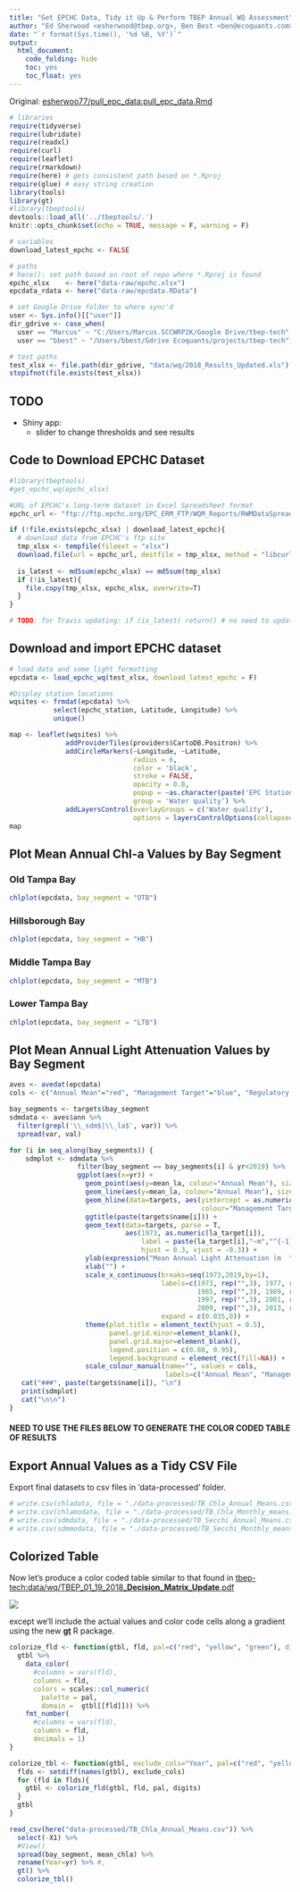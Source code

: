```yaml
---
title: "Get EPCHC Data, Tidy it Up & Perform TBEP Annual WQ Assessment"
author: "Ed Sherwood <esherwood@tbep.org>, Ben Best <ben@ecoquants.com>"
date: "`r format(Sys.time(), '%d %B, %Y')`"
output: 
  html_document: 
    code_folding: hide
    toc: yes
    toc_float: yes
---
```


Original: [esherwoo77/pull_epc_data:pull_epc_data.Rmd](https://github.com/esherwoo77/pull_epc_data/blob/master/pull_epc_data.Rmd)

```r
# libraries
require(tidyverse)
require(lubridate)
require(readxl)
require(curl)
require(leaflet)
require(rmarkdown)
require(here) # gets consistent path based on *.Rproj
require(glue) # easy string creation
library(tools)
library(gt)
#library(tbeptools)
devtools::load_all('../tbeptools/.')
knitr::opts_chunk$set(echo = TRUE, message = F, warning = F)

# variables
download_latest_epchc <- FALSE

# paths
# here(): set path based on root of repo where *.Rproj is found
epchc_xlsx    <- here("data-raw/epchc.xlsx")
epcdata_rdata <- here("data-raw/epcdata.RData")

# set Google Drive folder to where sync'd
user <- Sys.info()[["user"]]
dir_gdrive <- case_when(
  user == "Marcus" ~ "C:/Users/Marcus.SCCWRP2K/Google Drive/tbep-tech",
  user == "bbest" ~ "/Users/bbest/Gdrive Ecoquants/projects/tbep-tech")

# test paths
test_xlsx <- file.path(dir_gdrive, "data/wq/2018_Results_Updated.xls")
stopifnot(file.exists(test_xlsx))
```

## TODO

- Shiny app:
  - slider to change thresholds and see results

## Code to Download EPCHC Dataset
```r
#library(tbeptools)
#get_epchc_wq(epchc_xlsx)

#URL of EPCHC's long-term dataset in Excel Spreadsheet format
epchc_url <- "ftp://ftp.epchc.org/EPC_ERM_FTP/WQM_Reports/RWMDataSpreadsheet_ThroughCurrentReportMonth.xlsx"

if (!file.exists(epchc_xlsx) | download_latest_epchc){
  # download data from EPCHC's ftp site
  tmp_xlsx <- tempfile(fileext = "xlsx")
  download.file(url = epchc_url, destfile = tmp_xlsx, method = "libcurl", mode = "wb") # 23.2 MB
  
  is_latest <- md5sum(epchc_xlsx) == md5sum(tmp_xlsx)
  if (!is_latest){
    file.copy(tmp_xlsx, epchc_xlsx, overwrite=T)
  }
}

# TODO: for Travis updating: if (is_latest) return() # no need to update
```

## Download and import EPCHC dataset

```r
# load data and some light formatting
epcdata <- load_epchc_wq(test_xlsx, download_latest_epchc = F) 
```


```r
#Display station locations
wqsites <- frmdat(epcdata) %>% 
           select(epchc_station, Latitude, Longitude) %>% 
           unique()                                                   

map <- leaflet(wqsites) %>%                                         
              addProviderTiles(providers$CartoDB.Positron) %>% 
              addCircleMarkers(~Longitude, ~Latitude,
                               radius = 6,
                               color = 'black',
                               stroke = FALSE,
                               opacity = 0.8,
                               popup = ~as.character(paste('EPC Station:', epchc_station)), 
                               group = 'Water quality') %>% 
              addLayersControl(overlayGroups = c('Water quality'),
                               options = layersControlOptions(collapsed = FALSE))
map
```

## Plot Mean Annual Chl-a Values by Bay Segment {.tabset}

### Old Tampa Bay

```r
chlplot(epcdata, bay_segment = "OTB")
```

### Hillsborough Bay

```r
chlplot(epcdata, bay_segment = "HB")
```

### Middle Tampa Bay

```r
chlplot(epcdata, bay_segment = "MTB")
```

### Lower Tampa Bay

```r
chlplot(epcdata, bay_segment = "LTB")
```

## Plot Mean Annual Light Attenuation Values by Bay Segment {.tabset}
```r
aves <- avedat(epcdata)
cols <- c("Annual Mean"="red", "Management Target"="blue", "Regulatory Threshold"="blue", "Small Mag. Exceedance"="blue", "Large Mag. Exceedance"="blue")

bay_segments <- targets$bay_segment
sdmdata <- aves$ann %>% 
  filter(grepl('\\_sdm$|\\_la$', var)) %>% 
  spread(var, val)

for (i in seq_along(bay_segments)) {
    sdmplot <- sdmdata %>%
                 filter(bay_segment == bay_segments[i] & yr<2019) %>% 
                 ggplot(aes(x=yr)) + 
                   geom_point(aes(y=mean_la, colour="Annual Mean"), size=3) +
                   geom_line(aes(y=mean_la, colour="Annual Mean"), size=0.75) +
                   geom_hline(data=targets, aes(yintercept = as.numeric(la_target[i]),
                                                colour="Management Target")) +
                   ggtitle(paste(targets$name[i])) +
                   geom_text(data=targets, parse = T,
                             aes(1973, as.numeric(la_target[i]),
                                 label = paste(la_target[i],"~m","^{-1}"),
                                 hjust = 0.3, vjust = -0.3)) +
                   ylab(expression("Mean Annual Light Attenuation (m  " ^-1 *")")) +
                   xlab("") +
                   scale_x_continuous(breaks=seq(1973,2019,by=1),
                                      labels=c(1973, rep("",3), 1977, rep("",3), 1981, rep("",3),
                                               1985, rep("",3), 1989, rep("",3), 1993, rep("",3),
                                               1997, rep("",3), 2001, rep("",3), 2005, rep("",3),
                                               2009, rep("",3), 2013, rep("",3), 2017, rep("",2)),
                                      expand = c(0.035,0)) +
                   theme(plot.title = element_text(hjust = 0.5),
                         panel.grid.minor=element_blank(),
                         panel.grid.major=element_blank(),
                         legend.position = c(0.88, 0.95),
                         legend.background = element_rect(fill=NA)) +
                   scale_colour_manual(name="", values = cols,
                                       labels=c("Annual Mean", "Management Target"))
   cat("###", paste(targets$name[i]), "\n")  
   print(sdmplot)
   cat("\n\n")
} 

```
#### NEED TO USE THE FILES BELOW TO GENERATE THE COLOR CODED TABLE OF RESULTS

## Export Annual Values as a Tidy CSV File
Export final datasets to csv files in 'data-processed' folder.
```r
# write.csv(chladata, file = "./data-processed/TB_Chla_Annual_Means.csv")
# write.csv(chlamodata, file = "./data-processed/TB_Chla_Monthly_means.csv")
# write.csv(sdmdata, file = "./data-processed/TB_Secchi_Annual_Means.csv")
# write.csv(sdmmodata, file = "./data-processed/TB_Secchi_Monthly_means.csv")
```

## Colorized Table

Now let's produce a color coded table similar to that found in [tbep-tech:data/wq/TBEP_01_19_2018_**Decision_Matrix_Update**.pdf](https://drive.google.com/open?id=1NGq0VzaPv1_uxgoDkprVTAndSuBygSuq)
  
![](img/decision-matrix_color-table-snip.png)

except we'll include the actual values and color code cells along a gradient using the new [**gt**](https://github.com/rstudio/gt) R package.

```r
colorize_fld <- function(gtbl, fld, pal=c("red", "yellow", "green"), digits=1){
  gtbl %>% 
    data_color(
      #columns = vars(fld), 
      columns = fld, 
      colors = scales::col_numeric(
        palette = pal,
        domain =  gtbl[[fld]])) %>% 
    fmt_number(
      #columns = vars(fld),
      columns = fld,
      decimals = 1) 
}

colorize_tbl <- function(gtbl, exclude_cols="Year", pal=c("red", "yellow", "green"), digits=1){
  flds <- setdiff(names(gtbl), exclude_cols)
  for (fld in flds){
    gtbl <- colorize_fld(gtbl, fld, pal, digits)
  }
  gtbl
}

read_csv(here("data-processed/TB_Chla_Annual_Means.csv")) %>% 
  select(-X1) %>% 
  #View()
  spread(bay_segment, mean_chla) %>% 
  rename(Year=yr) %>% #,
  gt() %>% 
  colorize_tbl()
```
